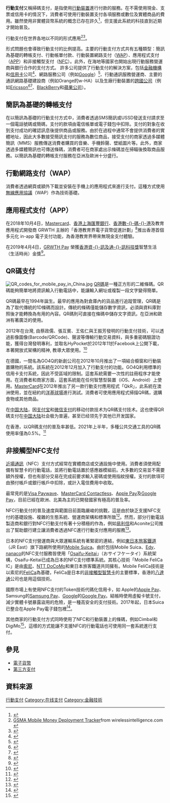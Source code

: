 {{noteTA
| G1= IT
| 1=  zh-tw: 行動支付; zh-cn: 移动支付; zh-hk: 流動支付;
| 2=  zh-tw: 行動; zh-cn: 移动; zh-hk: 流動;
}}
{{电子商务}}
'''行動支付'''又稱掃碼支付，是指使用[[行動裝置|行動裝置]]進行付款的服務。在不需使用現金、支票或信用卡的情況下，消費者可使用行動裝置支付各項服務或數位及實體商品的費用。雖然使用非實體貨幣系統的概念已存在許久<ref>{{cite web |url=http://mpra.ub.uni-muenchen.de/40780/ |title=Pre-1900 Utopian Visions of the 'Cashless Society' |publisher=MPRA |year=2012 |access-date=2015-04-19 |archive-date=2019-06-08 |archive-url=https://web.archive.org/web/20190608215833/https://mpra.ub.uni-muenchen.de/40780/ |dead-url=no }}</ref>，但支援此系統的科技直到近期才開始普及。

行動支付在世界各地以不同的形式應用<ref>[http://www.wirelessintelligence.com/mobile-money GSMA Mobile Money Deployment Tracker]from wirelessintelligence.com {{Wayback|url=http://www.wirelessintelligence.com/mobile-money |date=20111123155552 }}</ref><ref>{{cite web |url=http://www.ericsson.com/ericsson/corpinfo/publications/telecomreport/archive/2006/january/valista.shtml |title=Japanese Drive Mobile Payment Market |publisher=Ericsson.com |date=2010-11-02 |accessdate=2011-09-19 |archive-date=2010-12-18 |archive-url=https://web.archive.org/web/20101218131235/http://www.ericsson.com/ericsson/corpinfo/publications/telecomreport/archive/2006/january/valista.shtml |dead-url=no }}</ref>。

形式問題也會導致行動支付的比例提高。主要的行動支付方式共有五種類型：簡訊為基礎的轉帳支付、行動帳單付款、行動裝置網路支付（[[WAP|WAP]]）、應用程式支付（[[APP|APP]]）和非接觸型支付（[[NFC|NFC]]）。此外，在海地等國家也開始出現行動服務營運商與銀行合作的支付方式。 
許多公司提供了行動支付的解決方案，包括[[金融機構|金融機構]]和[[信用卡|信用卡]]公司<ref>{{cite web|url=http://papers.duckdns.org/files/2004_COMSOC-SURVEYS.pdf |title=Stamatis Karnouskos, IEEE Communications Surveys & Tutorials, Vol. 6, No. 4, pp. 44–66, 2004. |format=PDF}}</ref>、網路服務公司（例如[[Google|Google]]）<ref>{{cite web|url=http://www.thinslices.com/blog/mobile-payment-apps-a-fresh-perspective-on-online-finances/|title=Mobile payment apps – a fresh perspective on online finances|date=2014-02|accessdate=2015-04-19|archive-date=2014-02-28|archive-url=https://web.archive.org/web/20140228012331/http://www.thinslices.com/blog/mobile-payment-apps-a-fresh-perspective-on-online-finances/|dead-url=yes}}</ref>、行動通訊服務營運商、主要的通訊網路基礎建設商（例如Orange的w-HA）以及生廠行動裝置的[[跨國公司|跨國公司]]（例如[[Ericsson|Ericsson]]<ref>{{cite web |url=http://www.reuters.com/article/2011/02/02/ericsson-idUKLDE71128320110202 |title=Ericsson launches mobile phone banking services |publisher=Reuters.com |date= |accessdate=2012-12-16 |archive-date=2015-10-17 |archive-url=https://web.archive.org/web/20151017131556/http://www.reuters.com/article/2011/02/02/ericsson-idUKLDE71128320110202 |dead-url=no }}</ref><ref>{{cite web |url=http://www.ericsson.com/news/110608_money_244188810_c |title=Ericsson Money Services brings connected mobile money to Europe |publisher=Ericsson.com |date= |accessdate=2012-12-16 |archive-url=https://web.archive.org/web/20170315175549/https://www.ericsson.com/news/110608_money_244188810_c |archive-date=2017-03-15 |dead-url=yes }}</ref>、[[BlackBerry|BlackBerry]]和[[蘋果公司|蘋果公司]]）。

== 簡訊為基礎的轉帳支付 ==
在以簡訊為基礎的行動支付方式中，消費者透過SMS簡訊或USSD發送支付請求至一個電話號碼或簡碼，支付的款項由電信帳單或電子錢包中扣除。支付的對象在收到支付成功的確認訊息後提供商品或服務。由於在過程中通常不會提供消費者的實體地址，因此大多數接受簡訊支付的服務為數位商品，接受支付的商家透過多媒體簡訊（MMS）服務傳送消費者購買的音樂、手機鈴聲、壁紙圖片等。此外，商家透過多媒體簡訊也可傳送條碼，消費者可在商家處出示條碼並在掃瞄後換取商品服務。以簡訊為基礎的轉帳支付服務在亞洲及歐洲十分盛行。

== 行動網路支付（WAP）==
消費者透過網頁或額外下載並安裝在手機上的應用程式來進行支付。這種方式使用[[無線應用協議|無線應用協議]]（WAP）作為技術基礎。

== 應用程式支付（APP）==
在2018年10月4日，[[Mastercard|Mastercard]]、[[香港上海匯豐銀行|香港上海匯豐銀行]]、[[香港數碼港|香港數-{}-碼-{}-港]]及教育應用程式開發商 GRWTH 主辦的「香港教育界電子貨幣促進計劃」<ref>{{cite web |url=https://ezone.ulifestyle.com.hk/article/2175558/ |title=Mastercard•GRWTH 合攻教育界 推無現金支付 |publisher=e-zone |date=2018-10-04 |access-date=2018-11-20 |archive-date=2020-08-10 |archive-url=https://web.archive.org/web/20200810085022/https://ezone.ulifestyle.com.hk/article/2175558/ |dead-url=no }}</ref>推出香港首個多元化 in-app 電子支付功能，為香港教育界帶來無現金支付體驗。

在2019年4月4日，[https://www.grwth.hk/epay/ GRWTH Pay] {{Wayback|url=https://www.grwth.hk/epay/ |date=20200517184948 }} 榮獲[[香港資訊及通訊科技獎|香港資-{}-訊及通-{}-訊科技獎]]智慧生活（生活時尚）金獎<ref>{{cite web|url=https://www.hkictawards.hk/doc_2019/booklet/05_SL.pdf |title=香港資訊及通訊科技獎智慧生活獎項 |publisher=香港資訊及通訊科技獎 |date=2019-04-04}}</ref>。

== QR碼支付 ==
[[File:QR_codes_for_mobile_pay_in_China.jpg|thumb]]
[[QR碼|QR碼]]是一種正方形的二維條碼。QR碼能夠簡單地將資訊輸入行動電話中，能讓輸入網址或複製一段文字變得簡單。

QR碼最早在1994年誕生。最早的應用為對倉庫內的貨品進行追蹤管理，QR碼是為了取代傳統的1D條碼而設計。傳統的條碼僅能儲存數字資訊，必須與資料庫對照後才能轉換為有用的內容。QR碼則可直接在條碼中儲存文字資訊，在亞洲和歐洲有著廣泛的使用。

2012年在台灣, 由蔡政儒、張互賓、王佑仁與王振芳發明的行動支付技術，可以透過影像圖像(Barcode/QRCode)、聲波等傳輸行動交易資料，與多重密碼驗證功能，獲得台灣發明專利，並取名HyPocket於2012年11於Facebook上公開下載，本著開放式架構的精神, 教導大眾使用。<ref>{{cite web|author=hypocket|title=電子錢包|url=https://www.facebook.com/hpocket/|accessdate=2012-11-18}}</ref>

在德國，一間名為GO4Q的新創公司在2012年10月推出了一項結合櫥窗和行動裝置購物的系統。該系統在2012年12月加入了行動支付的功能。GO4Q利用標準的信用卡支付系統，因此不受區域的限制。這套系統需要一次性的註冊程序才能使用。在消費者和商家方面，這套系統能在任何智慧型裝置（iOS、Android）上使用。[[MasterCard|MasterCard]]在2012年推出了另一款行動支付應用程式「QkR」，此系統在澳洲使用，並在紐約的[[洋基球場|洋基球場]]進行測試。消費者可使用應用程式掃描QR碼，選購食物或其他商品。

在[[中国大陆|中国大陆]]，因[[支付宝|支付宝]]和[[微信支付|微信支付]]的移动付款技术为QR碼支付技术。这也使得QR碼支付在[[中国大陆|中国大陆]]社会极为普遍，甚至已经领先于其他已开发国家。

在香港，以QR碼支付的普及率甚低。2021年上半年，多種公共交通工具的QR碼使用率僅為0.5%。<ref>{{Cite web|url=https://inews.hket.com/article/3060054/%E3%80%90%E9%9B%BB%E5%AD%90%E6%94%AF%E4%BB%98%E3%80%91%E6%B8%AF%E9%90%B5%E3%80%81%E5%B7%B4%E5%A3%AB%E7%AD%89%E5%BC%95%E5%85%A5%E4%BA%8C%E7%B6%AD%E7%A2%BC%E6%94%AF%E4%BB%98%E3%80%80%E4%B8%8A%E5%8D%8A%E5%B9%B4%E4%BD%BF%E7%94%A8%E9%87%8F%E5%83%85%E4%BD%940.5-|title=【電子支付】港鐵、巴士等引入二維碼支付　上半年使用量僅佔0.5%|date=2021-09-15|work=香港經濟日報|accessdate=2021-09-15}}</ref>

== 非接觸型NFC支付==
[[近場通訊|近場通訊]]（NFC）支付方式經常在實體商店或交通設施中使用。消費者須使用配備有智慧卡的行動電話，並將行動電話置於感應器模組前。大多數的交易並不需要額外授權，但也有部分交易在完成前要求輸入密碼或使用指紋授權。支付的款項可由預付帳戶或銀行帳戶中扣除，或計入電信費用中收取。

最常見的是[[Visa|Visa Paywave]]、[[MasterCard|MasterCard Contactless]]、[[Apple_Pay|Apple Pay]]及[[Google_Pay|Google Pay]]，目前已經在歐洲、北美為主的已開發國家有極高的普及率。

NFC行動支付的普及速度與範圍目前面臨嚴峻的挑戰，這是由於缺乏支援NFC支付的基礎設施、複雜的生態系統、營運商架構和標準所致<ref>{{cite web |url=http://www.rfidjournal.com/article/view/6930 |title=VDC: NFC Adoption Will Be Slower Than Expected |publisher=RFID Journal |date=2008-03-03 |accessdate=2011-09-19 |archive-date=2012-10-15 |archive-url=https://web.archive.org/web/20121015000307/http://www.rfidjournal.com/article/view/6930 |dead-url=no }}</ref>。然而，部分行動電話製造商和銀行對NFC行動支付有著十分積極的作為，例如[[易利信|易利信]]和Aconite公司推出了幫助銀行建立讓消費者透過NFC進行行動支付應用的服務<ref>{{cite web |url=http://www.mobilepaymentstoday.com/article/195615/Ericsson-and-Aconite-collaborate-on-mobile-contactless-payments |title=Ericsson and Aconite collaborate on mobile contactless payments |work=Mobile Payments Today |deadurl=yes |accessdate=2013-01-25 |archiveurl=https://archive.is/20130216112508/http://www.mobilepaymentstoday.com/article/195615/Ericsson-and-Aconite-collaborate-on-mobile-contactless-payments |archivedate=2013-02-16 }}</ref>。

日本的NFC支付營運商與大眾運輸系統有著緊密的連結，例如[[東日本旅客鐵道|東日本旅客鐵道]]（JR East）旗下路網所使用的[[Mobile_Suica|Mobile Suica]]。由於包括Mobile Suica、[[Edy|Edy]]、[[nanaco|nanaco]]的NFC支付服務皆使用「[[Osaifu-Keitai|Osaifu-Keitai]]」（おサイフケータイ）系統架構，Osaifu-Keitai已成為日本的NFC支付標準系統。其核心技術「Mobile FeliCa IC」是由[[索尼|索尼]]、[[NTT_DoCoMo|NTT DoCoMo]]和東日本旅客鐵道共同擁有。Mobile FeliCa技術是以索尼的[[FeliCa|FeliCa]]為基礎，FeliCa是日本的[[非接觸型智慧卡|非接觸型智慧卡]]的主要標準，香港的[[八達通|八達通]]公司也是用這個技術。

國際市場上有使用NFC支付的Token技術代碼化信用卡，如 Apple的[[Apple_Pay|Apple Pay]]、Samsung的[[Samsung_Pay|Samsung Pay]]、[[Google|Google]]的[[Google_Pay|Google Pay]]。結帳時使用虛擬卡號支付，減少實體卡號暴露盜用的危險，是一種高安全的支付技術。2017年起，日本Suica已整合在Apple Pay電子錢包裡<ref>{{Cite web |url=https://support.apple.com/zh-tw/HT207154 |title=存档副本 |access-date=2020-06-12 |archive-date=2018-06-14 |archive-url=https://web.archive.org/web/20180614071656/https://support.apple.com/zh-tw/HT207154 |dead-url=no }}</ref>。

其他商家的行動支付方式同時使用了NFC和行動裝置上的條碼，例如Cimbal和DigiMo<ref>{{cite web |url=http://www.nearfieldcommunicationsworld.com/2010/10/15/34696/israel-bank-launch-nfc-mobile-barcode-payments/ |title=Digimo Group NFC Dual two phase commit |publisher=Nearfieldcommunicationsworld.com |date=2010-10-15 |accessdate=2011-09-19 |archive-date=2011-08-09 |archive-url=https://web.archive.org/web/20110809144531/http://www.nearfieldcommunicationsworld.com/2010/10/15/34696/israel-bank-launch-nfc-mobile-barcode-payments/ |dead-url=no }}</ref>，這樣的方式能讓不支援NFC的行動電話也可使用同一套系統進行支付。

== 參見 ==
* [[電子貨幣|電子貨幣]]
* [[第三方支付|第三方支付]]

== 資料來源 ==
{{reflist|30em}}

{{行動電話}}

[[Category:行動支付|]]
[[Category:在线支付|Category:在线支付]]
[[Category:金融技術|Category:金融技術]]